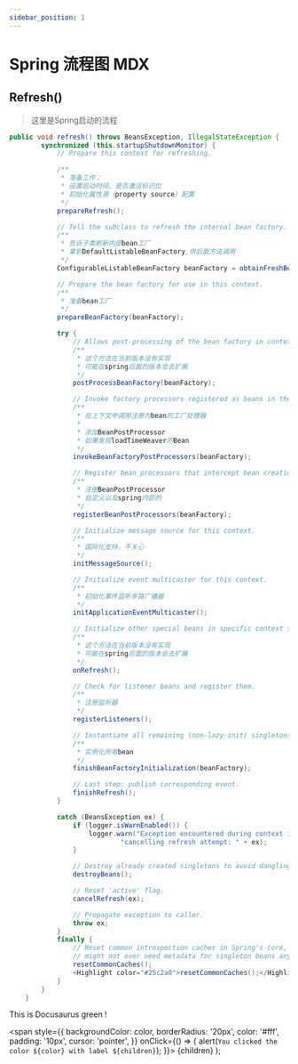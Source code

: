 ```yaml
---
sidebar_position: 1
---
```


# Spring 流程图 MDX

## Refresh()
> 这里是Spring启动的流程

```java
public void refresh() throws BeansException, IllegalStateException {
		synchronized (this.startupShutdownMonitor) {
			// Prepare this context for refreshing.

			/**
			 * 准备工作：
			 * 设置启动时间、是否激活标识位
			 * 初始化属性源（property source）配置
			 */
			prepareRefresh();

			// Tell the subclass to refresh the internal bean factory.
			/**
			 * 告诉子类刷新内部bean工厂
			 * 拿到DefaultListableBeanFactory,供后面方法调用
			 */
			ConfigurableListableBeanFactory beanFactory = obtainFreshBeanFactory();

			// Prepare the bean factory for use in this context.
			/**
			 * 准备bean工厂
			 */
			prepareBeanFactory(beanFactory);

			try {
				// Allows post-processing of the bean factory in context subclasses.
				/**
				 * 这个方法在当前版本没有实现
				 * 可能在spring后面的版本会去扩展
				 */
				postProcessBeanFactory(beanFactory);

				// Invoke factory processors registered as beans in the context.
				/**
				 * 在上下文中调用注册为bean的工厂处理器
				 *
				 * 添加BeanPostProcessor
				 * 如果发现loadTimeWeaver的Bean
				 */
				invokeBeanFactoryPostProcessors(beanFactory);

				// Register bean processors that intercept bean creation.
				/**
				 * 注册BeanPostProcessor
				 * 自定义以及spring内部的
				 */
				registerBeanPostProcessors(beanFactory);

				// Initialize message source for this context.
				/**
				 * 国际化支持，不关心
				 */
				initMessageSource();

				// Initialize event multicaster for this context.
				/**
				 * 初始化事件监听多路广播器
				 */
				initApplicationEventMulticaster();

				// Initialize other special beans in specific context subclasses.
				/**
				 * 这个方法在当前版本没有实现
				 * 可能在spring后面的版本会去扩展
				 */
				onRefresh();

				// Check for listener beans and register them.
				/**
				 * 注册监听器
				 */
				registerListeners();

				// Instantiate all remaining (non-lazy-init) singletons.
				/**
				 * 实例化所有bean
				 */
				finishBeanFactoryInitialization(beanFactory);

				// Last step: publish corresponding event.
				finishRefresh();
			}

			catch (BeansException ex) {
				if (logger.isWarnEnabled()) {
					logger.warn("Exception encountered during context initialization - " +
							"cancelling refresh attempt: " + ex);
				}

				// Destroy already created singletons to avoid dangling resources.
				destroyBeans();

				// Reset 'active' flag.
				cancelRefresh(ex);

				// Propagate exception to caller.
				throw ex;
			}
			finally {
				// Reset common introspection caches in Spring's core, since we
				// might not ever need metadata for singleton beans anymore...
				resetCommonCaches();
				<Highlight color="#25c2a0">resetCommonCaches();</Highlight>
			}
		}
	}

```
This is <Highlight color="#1002a0">Docusaurus green</Highlight> !

  <span
    style={{
      backgroundColor: color,
      borderRadius: '20px',
      color: '#fff',
      padding: '10px',
      cursor: 'pointer',
    }}
    onClick={() => {
      alert(`You clicked the color ${color} with label ${children}`);
    }}>
    {children}
  </span>
);